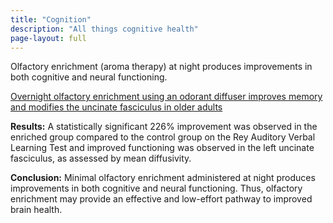 ```yaml
---
title: "Cognition"
description: "All things cognitive health"
page-layout: full
---
```




Olfactory enrichment (aroma therapy) at night produces improvements in both cognitive and neural functioning.

[Overnight olfactory enrichment using an odorant diffuser improves memory and modifies the uncinate fasciculus in older adults](https://www.frontiersin.org/articles/10.3389/fnins.2023.1200448/full)

**Results:** A statistically significant 226% improvement was observed in the enriched group compared to the control group on the Rey Auditory Verbal Learning Test and improved functioning was observed in the left uncinate fasciculus, as assessed by mean diffusivity.

**Conclusion:** Minimal olfactory enrichment administered at night produces improvements in both cognitive and neural functioning. Thus, olfactory enrichment may provide an effective and low-effort pathway to improved brain health.